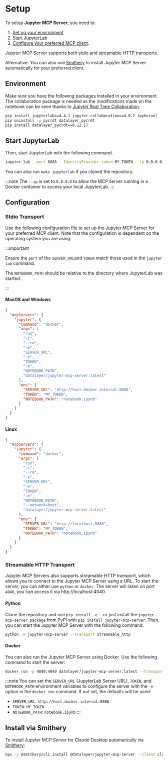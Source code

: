 # Setup

To setup **Jupyter MCP Server**, you need to:

1. [Set up your environment](#environment-setup)
2. [Start JupyterLab](#start-jupyterlab)
3. [Configure your preferred MCP client](#configuration).

Jupyter MCP Server supports both [stdio](https://modelcontextprotocol.io/specification/2025-06-18/basic/transports#stdio) and [streamable HTTP](https://modelcontextprotocol.io/specification/2025-06-18/basic/transports#streamable-http) transports.

Alternative: You can also use [Smithery](#installing-via-smithery) to install Jupyter MCP Server automatically for your preferred client.

## Environment

Make sure you have the following packages installed in your environment. The collaboration package is needed as the modifications made on the notebook can be seen thanks to [Jupyter Real Time Collaboration](https://jupyterlab.readthedocs.io/en/stable/user/rtc.html).

```bash
pip install jupyterlab==4.4.1 jupyter-collaboration==4.0.2 ipykernel
pip uninstall -y pycrdt datalayer_pycrdt
pip install datalayer_pycrdt==0.12.17
```

## Start JupyterLab

Then, start JupyterLab with the following command.

```bash
jupyter lab --port 8888 --IdentityProvider.token MY_TOKEN --ip 0.0.0.0
```

You can also run `make jupyterlab` if you cloned the repository.

:::note
The `--ip` is set to `0.0.0.0` to allow the MCP server running in a Docker container to access your local JupyterLab.
:::

## Configuration

### Stdio Transport

Use the following configuration file to set up the Jupyter MCP Server for your preferred MCP client.
Note that the configuration is dependent on the operating system you are using.

:::important

Ensure the `port` of the `SERVER_URL`and `TOKEN` match those used in the `jupyter lab` command.

The `NOTEBOOK_PATH` should be relative to the directory where JupyterLab was started.

:::

#### MacOS and Windows

```json
{
  "mcpServers": {
    "jupyter": {
      "command": "docker",
      "args": [
        "run",
        "-i",
        "--rm",
        "-e",
        "SERVER_URL",
        "-e",
        "TOKEN",
        "-e",
        "NOTEBOOK_PATH",
        "datalayer/jupyter-mcp-server:latest"
      ],
      "env": {
        "SERVER_URL": "http://host.docker.internal:8888",
        "TOKEN": "MY_TOKEN",
        "NOTEBOOK_PATH": "notebook.ipynb"
      }
    }
  }
}
```

#### Linux

```json
{
  "mcpServers": {
    "jupyter": {
      "command": "docker",
      "args": [
        "run",
        "-i",
        "--rm",
        "-e",
        "SERVER_URL",
        "-e",
        "TOKEN",
        "-e",
        "NOTEBOOK_PATH",
        "--network=host",
        "datalayer/jupyter-mcp-server:latest"
      ],
      "env": {
        "SERVER_URL": "http://localhost:8888",
        "TOKEN": "MY_TOKEN",
        "NOTEBOOK_PATH": "notebook.ipynb"
      }
    }
  }
}
```

### Streamable HTTP Transport

Jupyter MCP Servers also supports streamable HTTP transport, which allows you to connect to the Jupyter MCP Server using a URL. To start the server, you can either use `python` or `docker`. The server will listen on port `4040`, you can access it via http://localhost:4040.

#### Python

Clone the repository and use `pip install -e .` or just install the `jupyter-mcp-server package` from PyPI with `pip install jupyter-mcp-server`. Then, you can start the Jupyter MCP Server with the following command:

```bash
python -m jupyter-mcp-server --transport streamable_http
```

#### Docker

You can also run the Jupyter MCP Server using Docker. Use the following command to start the server:

```bash
docker run -p 4040:4040 datalayer/jupyter-mcp-server:latest --transport streamable-http
```

:::note
You can set the `SERVER_URL` (JupyterLab Server URL), `TOKEN`, and `NOTEBOOK_PATH` environment variables to configure the server with the `-e` option in the `docker run` command. If not set, the defaults will be used:
- `SERVER_URL`: `http://host.docker.internal:8888`
- `TOKEN`: `MY_TOKEN`
- `NOTEBOOK_PATH`: `notebook.ipynb`
:::

## Install via Smithery

To install Jupyter MCP Server for Claude Desktop automatically via [Smithery](https://smithery.ai/server/@datalayer/jupyter-mcp-server):

```bash
npx -y @smithery/cli install @datalayer/jupyter-mcp-server --client claude
```
